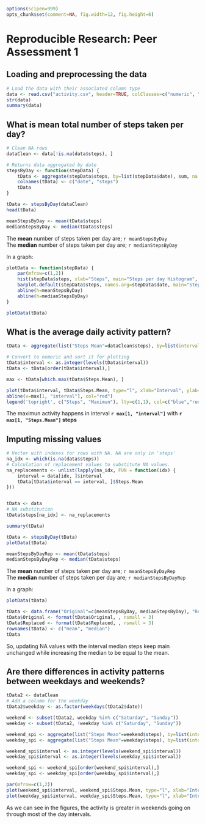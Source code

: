 ```r
options(scipen=999)
opts_chunk$set(comment=NA, fig.width=12, fig.height=6)
```
# Reproducible Research: Peer Assessment 1


## Loading and preprocessing the data
```r
# Load the data with their associated column type
data <- read.csv("activity.csv", header=TRUE, colClasses=c("numeric", "Date", "factor"), stringsAsFactors=FALSE)
str(data)
summary(data)
```

## What is mean total number of steps taken per day?
```r
# Clean NA rows
dataClean <- data[!is.na(data$steps), ]

# Returns data aggregated by date
stepsByDay <- function(stepData) {
    tData <- aggregate(stepData$steps, by=list(stepData$date), sum, na.rm=TRUE)
    colnames(tData) <- c("date", "steps")
    tData
}

tData <- stepsByDay(dataClean)
head(tData)

meanStepsByDay <- mean(tData$steps)
medianStepsByDay <- median(tData$steps)
```
The **mean** number of steps taken per day are; `r meanStepsByDay`  
The **median** number of steps taken per day are; `r medianStepsByDay`

In a graph:

```r

plotData <- function(stepData) {
    par(mfrow=c(1,2))
    hist(stepData$steps, xlab="Steps", main="Steps per day Histogram", breaks=10)
    barplot.default(stepData$steps, names.arg=stepData$date, main="Steps per day", ylab="Steps", xlab="Day" )
    abline(h=meanStepsByDay)
    abline(h=medianStepsByDay)    
}

plotData(tData)
```

## What is the average daily activity pattern?
```r
tData <- aggregate(list("Steps Mean"=dataClean$steps), by=list(interval=dataClean$interval), mean)

# Convert to numeric and sort it for plotting
tData$interval <- as.integer(levels(tData$interval))
tData <- tData[order(tData$interval),]

max <- tData[which.max(tData$Steps.Mean), ]

plot(tData$interval, tData$Steps.Mean, type="l", xlab="Interval", ylab="Mean Step", main="Mean steps by interval", col="blue")
abline(v=max[1, "interval"], col="red")
legend('topright', c("Steps", "Maximun"), lty=c(1,1), col=c("blue","red"))
```
The maximun activity happens in interval **`r max[1, "interval"]`** with **`r max[1, "Steps.Mean"]` steps**

## Imputing missing values
```r
# Vector with indexes for rows with NA. NA are only in 'steps'
na_idx <- which(is.na(data$steps))
# Calculation of replacement values to substitute NA values.
na_replacements <- unlist(lapply(na_idx, FUN = function(idx) {
    interval = data[idx, ]$interval
    tData[tData$interval == interval, ]$Steps.Mean
}))


tData <- data
# NA substitution
tData$steps[na_idx] <- na_replacements

summary(tData)

tData <- stepsByDay(tData)
plotData(tData)

meanStepsByDayRep <- mean(tData$steps)
medianStepsByDayRep <- median(tData$steps)
```

The **mean** number of steps taken per day are; `r meanStepsByDayRep`  
The **median** number of steps taken per day are; `r medianStepsByDayRep`

In a graph:

```r
plotData(tData)
```
```r
tData <- data.frame("Original"=c(meanStepsByDay, medianStepsByDay), "Replaced"=c(meanStepsByDayRep, medianStepsByDayRep))
tData$Original <- format(tData$Original, , nsmall = 3)
tData$Replaced <- format(tData$Replaced, , nsmall = 3)
rownames(tData) <- c("mean", "median")
tData

```
So, updating NA values with the interval median steps keep main unchanged while increasing the median to be equal to the mean.

## Are there differences in activity patterns between weekdays and weekends?

```r
tData2 <- dataClean
# Add a column for the weekday
tData2$weekday <- as.factor(weekdays(tData2$date))

weekend <- subset(tData2, weekday %in% c("Saturday", "Sunday"))
weekday <- subset(tData2, !weekday %in% c("Saturday", "Sunday"))

weekend_spi <- aggregate(list("Steps Mean"=weekend$steps), by=list(interval=weekend$interval), mean, na.rm=TRUE)
weekday_spi <- aggregate(list("Steps Mean"=weekday$steps), by=list(interval=weekday$interval), mean, na.rm=TRUE)

weekend_spi$interval <- as.integer(levels(weekend_spi$interval))
weekday_spi$interval <- as.integer(levels(weekday_spi$interval))

weekend_spi <- weekend_spi[order(weekend_spi$interval),]
weekday_spi <- weekday_spi[order(weekday_spi$interval),]

par(mfrow=c(1,2))
plot(weekend_spi$interval, weekend_spi$Steps.Mean, type="l", xlab="Interval", ylab="Mean Step", main="Weekend", col="blue")
plot(weekday_spi$interval, weekday_spi$Steps.Mean, type="l", xlab="Interval", ylab="Mean Step", main="Weekday", col="blue")

```
As we can see in the figures, the activity is greater in weekends going on through most of the day intervals.